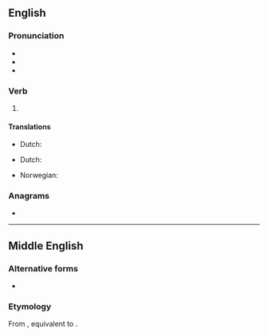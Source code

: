 {{also|ärisen}}
==English==

===Pronunciation===
* {{IPA|en|/əˈɹɪzən/}}
* {{audio|en|En-us-arisen.ogg|Audio (US)}}
* {{rhymes|en|ɪzən}}

===Verb===
{{head|en|verb form}}

# {{inflection of|en|arise||past|part}}

====Translations====
{{trans-top|gotten up}}
* Dutch: {{t+|nl|opstaan}}
{{trans-mid}}
{{trans-bottom}}

{{trans-top|started to exist}}
* Dutch: {{t+|nl|ontstaan}}
{{trans-mid}}
* Norwegian: {{t|no|oppstått}}
{{trans-bottom}}

===Anagrams===
* {{anagrams|en|a=aeinrs|Neiras|Nerias|Raines|Resian|arsine|erasin|esiRNA|esirna|sarnie}}

----
==Middle English==

===Alternative forms===
* {{alter|enm|arrisen}} {{q|rare}}

===Etymology===
From {{inh|enm|ang|arisan}}, equivalent to {{suffix|enm|a-|risen}}.